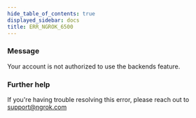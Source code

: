 ```yaml
---
hide_table_of_contents: true
displayed_sidebar: docs
title: ERR_NGROK_6500
---
```


### Message

Your account is not authorized to use the backends feature.

<ErrorDetails />

### Further help

If you're having trouble resolving this error, please reach out to [support@ngrok.com](mailto:support@ngrok.com?subject=Help%20with%20ERR_NGROK_6500)

